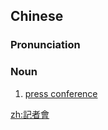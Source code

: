 {{also|记者会}}
==Chinese==
{{zh-forms|s=记者会|type=21}}

===Pronunciation===
{{zh-pron
|m=jìzhěhuì
|c=gei3 ze2 wui6-2
|mn=kì-chiá-hōe
|cat=n
}}

===Noun===
{{zh-noun}}

# [[press conference]]

[[zh:記者會]]